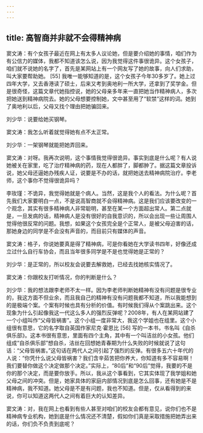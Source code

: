```yaml
---
---
---
```

title: 高智商并非就不会得精神病
---




窦文涛：有个女孩子最近在网上有太多人议论她，但是要介绍她的事情，咱们作为有公信力的媒体，我都不知道该怎么说，因为我觉得这件事很诡异。这个女孩子，咱们就不说她的名字了，首先是某网站上有一个网友写了她的故事，向人们求助，叫大家要帮助她。 [55] 我唯一能够知道的是，这个女孩子今年30多岁了。她上过四年大学，又去香港读了硕士，后来又考到奥地利一所大学，还拿到了奖学金。但是很奇怪，这篇文章代她指控说，她的父母亲多年来一直把她当作精神病人，多次把她送到精神病院去。她的父母想要控制她，文中甚至用了“软禁”这样的词。她到了奥地利以后，父母又找个理由把她骗回来。

刘少华：说要给她买钢琴。

窦文涛：我怎么听着就觉得她有点不太正常。

刘少华：一架钢琴就能把她弄回来。

窦文涛：对呀。我再次说明，这个事情我觉得很诡异。事实到底是什么呢？有人说她被关在家里，吃了治疗精神病的药，现在人都胖了，脚都肿了。据这篇文章投诉说，她父母还逼她办残疾人证，说要是不办的话，就把她送去精神病院治疗。李老师，这个事你不觉得很诡异吗？

李玫瑾：不诡异，我觉得她就是个病人。当然，这是我个人的看法。为什么呢？首先我们大家要明白一点，不是说高智商就不会得精神病。这是我们应该要改变的一个观念，其实有很多精神病人非常聪明，甚至在某一个方面超出常人。第二点就是，一旦发病的话，精神病人是没有很好的自我意识的，所以会出现一些让周围人觉得他很反常的问题。我想，如果这个女孩完全是个正常人，是被父母迫害的话，那她身边的同学是不会没有声音的，而目前只有媒体的声音。

窦文涛：格子，你说她要真是得了精神病，可是你看她在大学读书四年，好像还成立过什么自行车协会，而且当年很多同学是不是也觉得她是正常的？

刘少华：是正常的，所以校友会说要去解救她，已经去找她核实情况了。

窦文涛：你跟校友打听情况，你的判断是什么？

刘少华：我的想法跟李老师不太一样。因为李老师判断她精神有没有问题是很专业的，我这方面不但业余，而且我自己的精神有没有问题我都不知道，所以我能想到的是极端个案。个案有时候也具有分析的价值。有时候我们得从个案跳出来。这个现象为什么引起像我这一代这么多人的强烈反弹呢？2008年，有人在某网站建了一个小组叫作“父母皆祸害”。这个小组一度非常大，我这个学姐也在组里。这个小组很有意思，它的名字取自英国作家尼克·霍恩比 [56] 写的一本书，书名叫《自杀俱乐部》。这本书很有意思，里面有四个主角，其中有一个叫洁丝的小女孩。他们组成“自杀俱乐部”想自杀，洁丝在回想她青春期为什么失败的时候就说了这句话：“父母皆祸害。”这句话在两代人之间引起了强烈的反弹。有很多五六十年代的人说：“你凭什么说父母皆祸害？我们含辛茹苦把你养大，你知道有多不容易啊！我们要替你做这个决定做那个决定。”实际上，“80后”和“90后”觉得，我要的不是你的那个决定，而是要你放手。所以，我从这个事看到，它其实体现了我学姐和她父母之间的冲突。但是，她家具体的家庭内部情况到底是怎么回事，还有她是不是精神病，我不知道。她父母是不是有问题，我也不知道。但是，仅从看得到的来说，你可以知道这两代人之间有着巨大的认知差异。

窦文涛：对，我在网上也看到有些人甚至对咱们的校友会都有意见，说你们也不是精神病专业机构，她到底是什么情况还不清楚，假如你们真是采取措施把她弄出来的话，你们负不负责到底呢？